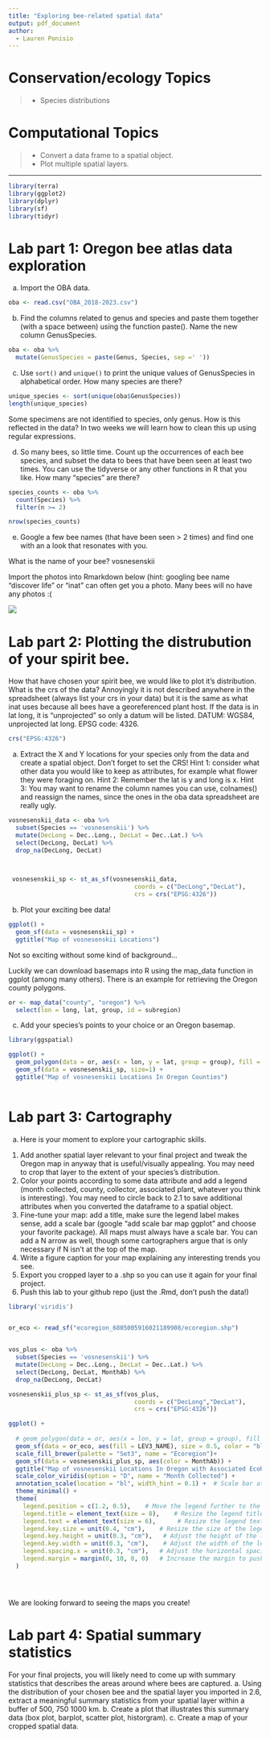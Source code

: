 ```yaml
---
title: "Exploring bee-related spatial data"
output: pdf_document
author:
  - Lauren Ponisio
---
```


<!-- Lesson Overview -->

# Conservation/ecology Topics 

> - Species distributions 

# Computational Topics
> -  Convert a data frame to a spatial object.
> -  Plot multiple spatial layers.

-------------------------------
```r
library(terra)
library(ggplot2)
library(dplyr)
library(sf)
library(tidyr)
```

# Lab part 1: Oregon bee atlas data exploration 

a. Import the OBA data.
```r
oba <- read.csv("OBA_2018-2023.csv")

```

b. Find the columns related to genus and species and paste them together (with a space between) using the function paste(). Name the new column GenusSpecies.
```r
oba <- oba %>%
  mutate(GenusSpecies = paste(Genus, Species, sep =' '))

```

c. Use `sort()` and `unique()` to print the unique values of GenusSpecies in alphabetical order.  How many species are there? 

```r
unique_species <- sort(unique(oba$GenusSpecies))
length(unique_species)
```

Some specimens are not identified to species, only genus. How is this reflected in the data? 
In two weeks we will learn how to clean this up using regular expressions. 

d. So many bees, so little time. Count up the occurrences of each bee species, and subset the data to bees that have been seen at least two times. 
You can use the tidyverse or any other functions in R that you like. How many "species" are there? 

```r
species_counts <- oba %>%
  count(Species) %>%
  filter(n >= 2)

nrow(species_counts)
```

e. Google a few bee names (that have been seen > 2 times) and find one with an a look that resonates with you.

What is the name of your bee? vosnesenskii 

Import the photos into Rmarkdown below (hint: googling bee name "discover life" or "inat" can often get you a photo. Many bees will no have any photos :( 

![](vosnesenskii.jpeg)


# Lab part 2: Plotting the distrubution of your spirit bee. 

How that have chosen your spirit bee, we would like to plot it's distribution. What is the crs of the data? Annoyingly it is not described anywhere in the spreadsheet (always list your crs in your data) but it is the same as what inat uses because all bees have a georeferenced plant host. If the data is in lat long, it is "unprojected" so only a datum will be listed. 
DATUM: WGS84, unprojected lat long. EPSG code: 4326. 


```r
crs("EPSG:4326")
```

a. Extract the X and Y locations for your species only from the data and create a spatial object. Don't forget to set the CRS! 
Hint 1: consider what other data you would like to keep as attributes, for example what flower they were foraging on. Hint 2: Remember the lat is y and long is x. 
Hint 3: You may want to rename the column names you can use, colnames() and reassign the names, since the ones in the oba data spreadsheet are really ugly. 

```r
vosnesenskii_data <- oba %>% 
  subset(Species == 'vosnesenskii') %>%
  mutate(DecLong = Dec..Long., DecLat = Dec..Lat.) %>% 
  select(DecLong, DecLat) %>% 
  drop_na(DecLong, DecLat)


  
 vosnesenskii_sp <- st_as_sf(vosnesenskii_data,
                                   coords = c("DecLong","DecLat"),
                                   crs = crs("EPSG:4326"))
```



b. Plot your exciting bee data!
```r
ggplot() +
  geom_sf(data = vosnesenskii_sp) +
  ggtitle("Map of vosnesenskii Locations")

```

Not so exciting without some kind of background... 

Luckily we can download basemaps into R using the map_data function in ggplot (among many others). There is an example for retrieving the Oregon county polygons. 

```r
or <- map_data("county", "oregon") %>% 
  select(lon = long, lat, group, id = subregion)

```

c. Add your species's points to your choice or an Oregon basemap. 

```r
library(ggspatial)

ggplot() + 
  geom_polygon(data = or, aes(x = lon, y = lat, group = group), fill = NA, color = "red")+
  geom_sf(data = vosnesenskii_sp, size=1) +
  ggtitle("Map of vosnesenskii Locations In Oregon Counties")
  
```
# Lab part 3: Cartography

a. Here is your moment to explore your cartographic skills. 
1. Add another spatial layer relevant to your final project and tweak the Oregon map in anyway that is useful/visually appealing. You may need to crop that layer to the extent of your species's distribution. 
2. Color your points according to some data attribute and add a legend (month collected, county, collector, associated plant, whatever you think is interesting). You may need to circle back to 2.1 to save
additional attributes when you converted the dataframe to a spatial object. 
3. Fine-tune your map: add a title, make sure the legend label makes sense, add a scale bar (google "add scale bar map ggplot" and choose your favorite package). All maps must always have a scale bar. You can add a N arrow as well, though some cartographers argue that is only necessary if N isn't at the top of the map.
4. Write a figure caption for your map explaining any interesting trends you see. 
5. Export you cropped layer to a .shp so you can use it again for your final project.
6. Push this lab to your github repo (just the .Rmd, don't push the data!)

```r
library('viridis')


or_eco <- read_sf("ecoregion_6805005916021189908/ecoregion.shp")


vos_plus <- oba %>% 
  subset(Species == 'vosnesenskii') %>%
  mutate(DecLong = Dec..Long., DecLat = Dec..Lat.) %>% 
  select(DecLong, DecLat, MonthAb) %>% 
  drop_na(DecLong, DecLat)

vosnesenskii_plus_sp <- st_as_sf(vos_plus,
                                   coords = c("DecLong","DecLat"),
                                   crs = crs("EPSG:4326"))

ggplot() + 
   
  # geom_polygon(data = or, aes(x = lon, y = lat, group = group), fill = NA, color = "red")+
  geom_sf(data = or_eco, aes(fill = LEV3_NAME), size = 0.5, color = "blue", alpha=0.9) +
  scale_fill_brewer(palette = "Set3", name = "Ecoregion")+
  geom_sf(data = vosnesenskii_plus_sp, aes(color = MonthAb)) +
  ggtitle("Map of vosnesenskii Locations In Oregon with Associated EcoRegions")+
  scale_color_viridis(option = "D", name = "Month Collected") +
  annotation_scale(location = "bl", width_hint = 0.1) +  # Scale bar at bottom-left
  theme_minimal() +
  theme(
    legend.position = c(1.2, 0.5),    # Move the legend further to the right (outside the plot area)
    legend.title = element_text(size = 8),    # Resize the legend titles
    legend.text = element_text(size = 6),      # Resize the legend text (labels)
    legend.key.size = unit(0.4, "cm"),    # Resize the size of the legend keys
    legend.key.height = unit(0.3, "cm"),   # Adjust the height of the legend keys (for better fit)
    legend.key.width = unit(0.3, "cm"),    # Adjust the width of the legend keys (for better fit)
    legend.spacing.x = unit(0.3, "cm"),   # Adjust the horizontal spacing between legends
    legend.margin = margin(0, 10, 0, 0)   # Increase the margin to push legend further right
  )





```


We are looking forward to seeing the maps you create! 

# Lab part 4: Spatial summary statistics
 For your final projects, you will likely need to come up with summary statistics that describes the areas around where bees are captured. 
a. Using the distribution of your chosen bee and the spatial layer you imported in 2.6, extract a meaningful summary statistics from your spatial layer within a buffer of 500, 750 1000 km.
b. Create a plot that illustrates this summary data (box plot, barplot, scatter plot, historgram). 
c. Create a map of your cropped spatial data.

```r



```